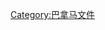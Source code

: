 {{Navbox
| name = 巴拿马文件泄露事件
| state   = {{{state<includeonly>|expanded</includeonly>}}}
| image =
| title = [[巴拿馬文件|{{color|#fff|巴拿马文件}}]]
| basestyle=text-align:center; background-color: #9a0000; color:#fff;
| bodyclass = hlist

| group1 = 主条目
| list1 = 
* [[巴拿馬文件涉及的人物列表|人物]]
* {{le|对巴拿马文件的回应|Reactions to the Panama Papers|回应}}

| group2 = 组织
| list2 = 
* [[莫萨克·冯赛卡律师行]]
**{{le|尤尔根·摩萨克|Jürgen Mossack}}
**{{le|拉蒙·冯赛卡·莫拉|Ramón Fonseca Mora}}
* [[國際調查記者同盟]]
* {{le|有组织犯罪及腐败报告计划|Organized Crime and Corruption Reporting Project}}

| group3 = 报道媒体
| list3 =
*《[[南德意志报]]》
*[[英國廣播公司新聞|BBC新闻]]
*《[[衛報]]》
*[[新报 (俄罗斯)|俄羅斯新報]]

|group4= 涉事的国家元首或政府
|list4= 
*{{flagicon|AUS|size=15px}} [[麦肯·腾博]]
*{{flagicon|ARG|size=15px}} [[毛里西奧·馬克里]]
*{{flagicon|ECU|size=15px}} [[拉斐尔·科雷亚]]
*{{flagicon|SAU|size=15px}} [[萨勒曼·本·阿卜杜勒-阿齐兹·阿勒沙特|萨勒曼国王]]
*{{flagicon|UAE|size=15px}} [[哈利法·本·扎耶德·阿勒纳哈扬]]
*{{flagicon|UKR|size=15px}} [[彼得·波罗申科]]
*{{flagicon|ISL|size=15px}} [[西格蒙杜尔·戴维·贡劳格松]]

|group5= 涉事的前政府首脑或国家元首
|list5= 
*{{flagicon|GEO|size=15px}}[[毕齐纳·伊万尼什维利]]
*{{flagicon|IRQ|size=15px}}[[伊亚德·阿拉维]]
*{{flagicon|ITA|size=15px}}[[西尔维奥·贝卢斯科尼]]
*{{flagicon|JOR|size=15px}}[[阿里·阿布·拉吉卜]]
*{{flagicon|PAK|size=15px}}[[贝娜齐尔·布托]]
*{{flagicon|QAT|size=15px}}[[哈迈德·本·哈利法·阿勒萨尼]]
*{{flagicon|Moldova|size=15px}}{{link-en|扬·因库列特|Ion Inculeț}}
*{{flagicon|SDN|size=15px}}{{link-en|艾哈迈德·阿里·米尔加尼|Ahmed al-Mirghani}}
*{{flagicon|QAT|size=15px}}[[哈马德·本·贾西姆·本·贾比尔·阿勒萨尼]]
*{{flagicon|UKR|size=15px}}[[帕夫洛·伊万诺维奇·拉扎连科]]
*{{flagicon|USA|size=15px}}[[罗纳德·里根]]

}}<noinclude>
[[Category:巴拿马文件]]
</noinclude>